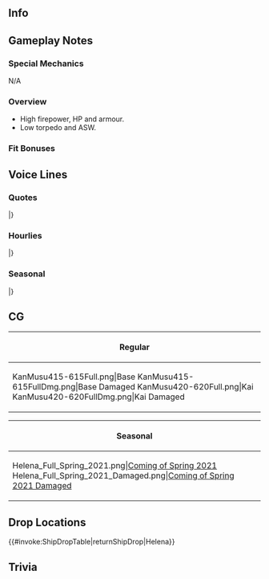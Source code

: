 ==Info==
{{KanmusuInfo|ID=415-615}}
{{KanmusuInfo|ID=420-620}}

==Gameplay Notes==
===Special Mechanics===
N/A

===Overview===
* High firepower, HP and armour.
* Low torpedo and ASW.

===Fit Bonuses===
{{:{{BASEPAGENAME}}/Equipment Bonuses}}
{{clear}}

==Voice Lines==
===Quotes===
{{ShipquoteHeader}}
{{ShipquoteKai
|scenario = Introduction
|origin =My name is Helena. St. Louis-class軽巡洋艦二番艦USS CL-50 Helena. よろしくね！
|translation =My name is Helena. I'm the 2nd of the St. Louis-class<ref>Sub-class of the Brooklyn-class light cruisers.</ref> light cruisers, USS Cl-50 Helena. Pleasure to work with you!
}}
{{ShipquoteKai|kai = true|scenario = Introduction
|origin =St. Louis-class軽巡洋艦二番艦USS CL-50 Helena, standby! 提督、今日もHelenaと、頑張って行きましょうね？
|translation =2nd of the St. Louis-class light cruisers, USS CL-50 Helena, on standby! Admiral, let's work hard together again today, okay?
}}
{{ShipquoteKai
|scenario = Library
|origin =USS CL-50 Helenaです。St. Louis-class軽巡二番艦として建造されました。真珠湾空襲を経験、エスペランス岬沖海戦、第三次ソロモン海戦、そしてクラ湾の夜戦で日本海軍の精鋭と激しく戦いました。
|translation =I'm USS CL-50 Helena. I was built as the 2nd of the St. Louis-class light cruisers. I experienced the air attack on Pearl Harbor, and fought fiercely with the best the Japanese Navy had to offer at the Battle of Cape Esperance, the Naval Battle of Guadalcanal, and the Battle of Kula Gulf. 
}}
{{ShipquoteKai
|scenario = Secretary 1
|origin =What can I do for you?
|translation =What can I do for you?
}}
{{ShipquoteKai
|scenario = Secretary 2
|origin =いいじゃない？Helenaと行きましょう？
|translation =Sure, why not? Shall we get going?
}}
{{ShipquoteKai
|scenario = Secretary 3
|origin =真珠湾でも、Waspの時もソロモンでも、本当好き勝手やってくれたわよね、あなたたち！まあ、夜の戦いは気を付けるようにするわ。今は味方同士、仲良くやりましょう！
|translation =Whether it be Pearl Harbor, that time with Wasp<ref>USS ''Wasp'' was sunk by ''I-19'''s infamous torpedo salvo while covering a landing convoy at Guadalcanal - ''Helena'' was with her and rescued the survivors.</ref>, or the Solomons, you all really did as you pleased, you know! Well, I'll be sure to play it safe during night battles<ref>All of Helena's major battles were chaotic night battles during the Guadalcanal campaign.</ref>. We're comrades-in-arms now, so let's get along!
}}
{{ShipquoteKai
|scenario = Idle
|origin =そうね。艦隊戦では、電子兵装が大事。何より、radarは大事よ。戦いの終わってから、気づいても遅いの！
|translation =That's right. In a fleet battle electronic equipment is crucial. Above all, radar is a must. Realizing that after the fighting is over is way too late<ref>''Helena'' was equipped with advanced SG Radar after repairing her damage at Pearl Harbor, but at Esperance and Guadalcanal/Third Battle of the Solomon Sea, the American commanders were inexperienced in their tactical usage, leading to chaos. These experiences led to the American invention of the CIC (Combat Information Center).</ref>!
}}
{{ShipquoteKai
|scenario = Secretary Married
|origin =一息入れたら？押してダメなら、引いてみろ、よ！はい、coffee! 無理は、ダメよ。
|translation =How about you take a break? If pushing doesn't work, try pulling! Here, coffee! Don't push yourself too hard.
}}
{{ShipquoteKai
|scenario = Wedding
|origin =提督？Helenaにご用ですか？えっ？これは？Really? へっ。よろこんで。ありがとう、提督。
|translation =Admiral? Did you need something from me? Eh? This is...? Really? Heh. With pleasure. Thanks, Admiral.
}}
{{ShipquoteKai
|scenario = Looking At Scores
|origin =情報は大事！不意打ちはごめんだもの！
|translation =Information is important! Don't want any surprises!<ref>This could be either a reference to the broken Japanese code or the efforts of Rear Admiral Norman Scott to integrate surface search radar and gunfire control before the battle of Cape Esperance</ref>
}}
{{ShipquoteKai
|scenario = Joining A Fleet
|origin =St. Louis-class USS Helena, 抜錨する！さぁ、出港よ！
|translation =St. Louis-class USS Helena, setting sail! Come, time to leave port!
}}
{{ShipquoteKai
|scenario = Equipment 1
|origin =Ok!
|translation =Ok!
}}
{{ShipquoteKai|kai = true|scenario = Equipment 1
|origin =あら、いいじゃない？Helenaはokよ。
|translation =My, isn't that nice? I'm OK with this.
}}
{{ShipquoteKai
|scenario = Equipment 2
|origin =Good!
|translation =Good!
}}
{{ShipquoteKai
|scenario = Equipment 3
|origin =That's good!
|translation =That's good!
}}
{{ShipquoteKai
|scenario = Supply
|origin =I appreciate your kindness.
|translation =I appreciate your kindness.
}}
{{ShipquoteKai
|scenario = Docking Minor
|origin =んっ、もう、 また修理、嫌んなっちゃう。
|translation =Nghhh, jeez, I don't want to go in for repairs again.
}}
{{ShipquoteKai
|scenario = Docking Major
|origin =結構重傷よ。今度あったら、ただじゃ置かないから！
|translation =That's a pretty serious wound. I won't let this slide if there's a next time!
}}
{{ShipquoteKai
|scenario = Construction
|origin =Complete!
|translation =Complete!
}}
{{ShipquoteKai
|scenario = Returning From Sortie
|origin =無事のご帰還よ。I want to be next!
|translation =The fleet has safely returned to port. I want to be next!
}}
{{ShipquoteKai
|scenario = Starting A Sortie
|origin =USS CL-50 Helena, 出撃よ。見てなさい。
|translation =USS CL-50 Helena, sortieing. Watch me!
}}
{{ShipquoteKai
|scenario = Battle Start
|origin =あれは…？警報！Enemy in sight! 戦闘配置、急いで！
|translation =Is that...? Sound the alert! Enemy in sight! To your battle stations, hurry!
}}
{{ShipquoteKai
|scenario = Attack
|origin =近づけるな！Fire!
|translation =Stay away from me! Fire!
}}
{{ShipquoteKai
|scenario = Air Battle/Daytime Spotting/Night Battle Attack
|origin =ちっ。すばしっこい。
|translation =Damn, they're quick.
}}
{{ShipquoteKai|kai = true|scenario = Air Battle/Daytime Spotting/Night Battle Attack
|origin =すばしっこいけど、逃がさないから！
|translation =They might be quick, but they can't run from me!
}}
{{ShipquoteKai
|scenario = Night Battle
|origin =夜…嫌な感じだけど、行く？
|translation =Night... I have a bad feeling about this, but shall we?
}}
{{ShipquoteKai|kai = true|scenario = Night Battle
|origin =夜…最大限気を付けて、行くしかないか！
|translation =Night... no choice but to proceed on high alert!
}}
{{ShipquoteKai
|scenario = MVP
|origin =Helenaが殊勲賞を？I really appreciate it! ありがたく、いただきますね。
|translation =I'm getting a Distinguished Service Medal?<ref> Helena's former commanding officer for the first months of the war, Robert Henry English was awarded a Distinguished Service Medal after he was killed in a plane crash in 1943. </ref> I really appreciate it! I'll gladly accept it.
}}
{{ShipquoteKai
|scenario = Minor Damage 1
|origin =にやぁぁ！何すんの！？
|translation =Ngaaah! What're you doing!?
}}
{{ShipquoteKai
|scenario = Minor Damage 2
|origin =Oh my god... 嫌だ、もう！
|translation =Oh my god... jeez!
}}
{{ShipquoteKai
|scenario = Major Damage
|origin =にやぁぁ！何ってこと、もう！
|translation =Ngaaaah! How could they, jeez!
}}
{{ShipquoteKai
|scenario = Sunk
|origin =Helena, ここまでですか？水が、冷たい。提督、また会いましょう。また、ね？
|translation =So this is the end of the line for me? The water's... cold. Admiral, let's meet again. Again, alright?
}}
|}
<references/>
{{clear}}

===Hourlies===
{{ShipquoteHeader|type = hourly}}
{{ShipquoteKai|kai = true
|scenario = 00:00
|origin =提督、今日の秘書艦はこのHelenaが担当します。さっ、いろいろと片付けていきますよ。
|translation =Admiral, I, Helena, will be serving as your secretary ship. Now then, I'll be getting all this organized.
}}
{{ShipquoteKai|kai = true
|scenario = 01:00
|origin =It's 1 o'clock now. この申請書は不備が多いわ。誰の？あっ、Atlanta. 却下！提督、いいですね？
|translation =It's 1 o'clock now. This application is full of errors. Whose is this? Ah, Atlanta's. Rejected! That's fine, right Admiral?
}}
{{ShipquoteKai|kai = true
|scenario = 02:00
|origin =It's 2 o'clock now. これはまた…South Dakotaか？んっ、彼女はもう！これも却…えっ？提督、いいんですか？そう？
|translation =It's 2 o'clock now. Not another one... South Dakota? Ugh, that girl! That's another rej- eh? Are you sure, Admiral? Fine!
}}
{{ShipquoteKai|kai = true
|scenario = 03:00
|origin =It's 3 o'clock now. この書類は…Mother Fletcher!? ま、まあ、いいことにしましょうか！A-Accept...
|translation =It's 3 o'clock now. This document's from... Mother Fletcher<ref>The only other American ship to come out of the Naval Battle of Guadalcanal relatively unscathed</ref>!? A-Alright, we'll treat this one as good! A-Accept...
}}
{{ShipquoteKai|kai = true
|scenario = 04:00
|origin =It's 4 o'clock now. 書類仕事してたら、もうこんな時間。提督、もうすぐ朝ですね。Coffeeで一息入れましょう。飲むでしょう？
|translation =It's 4 o'clock now. It got this late just dealing with documents. It's almost morning, Admiral. How about we take a coffee break? You do drink coffee, right?
}}
{{ShipquoteKai|kai = true
|scenario = 05:00
|origin =It's 5 o'clock now. Coffeeお代わり要る？了解、どうぞ。おっ！提督、見て。日が昇るわ。
|translation =It's 5 o'clock now. Do you need more coffee? Roger, here you go. Oh! Look, Admiral, the sun's rising!
}}
{{ShipquoteKai|kai = true
|scenario = 06:00
|origin =It's 6 o'clock now. All fleet, good morning! さぁ、朝よ！皆、今日も頑張っていきましょう！
|translation =It's 6 o'clock now. All fleet, good morning! The morning's here! Another hard day's work, everyone!
}}
{{ShipquoteKai|kai = true
|scenario = 07:00
|origin =It's 7 o'clock now. Helenaのmorning plateをどうぞ。卵料理はscrambled baconでいいわね？ Ketchupはそこよ。
|translation =It's 7 o'clock now. Please enjoy my Helena morning plate. Do you mind scrambled eggs with bacon? The ketchup is over there.
}}
{{ShipquoteKai|kai = true
|scenario = 08:00
|origin =It's 8 o'cl- あら、Wasp! Wasp, good morning! 元気そうね。ん、いいけど、海の下には気をつるのよ。聞いてる？
|translation =It's 8 o'cl- oh, it's Wasp! Wasp, good morning! You seem well. Uh, okay, but we need to watch below the surface. Are you listening to me?
}}
{{ShipquoteKai|kai = true
|scenario = 09:00
|origin =It's 9 o'clock now. 抜錨よ！Weigh anchor! 提督、さっ、海に出ましょう！
|translation =It's 9 o'clock now. Set sail! Weigh anchor! Come, Admiral, let's head out to sea!
}}
{{ShipquoteKai|kai = true
|scenario = 10:00
|origin =It's 10 o'clock now. 目指すは… おっ、Solomon? Helenaは、Solomon諸島の海には本当に縁があるわ。
嫌になるぐらいよ、本当にね。
|translation =It's 10 o'clock now. Our destination is... oh, the Solomons? My fate is really tied up with the Solomon Sea. To an uncomfortable degree, seriously.
}}
{{ShipquoteKai|kai = true
|scenario = 11:00
|origin =It's 11 o'clock now. Radarの調子は…うん、いいみたいね、感度良好。これを使いこなして、生き延びないと、本当にね。
|translation =It's 11 o'clock now. The status of the RADAR is... Hmm, all green, receiving loud and clear. I really need to master it to survive.
}}
{{ShipquoteKai|kai = true
|scenario = 12:00
|origin =It is noon. さぁ、lunchにしましょう。Lunch plate持ってくるわね。はっ？食欲ないの？ダメよ、ちゃんと食べないと。
|translation =It is noon. Alright, let's do lunch. I'll go get the lunch plate. Huh? You're not hungry? Doesn't matter, you have to eat properly.
}}
{{ShipquoteKai|kai = true
|scenario = 13:00
|origin =It's 1 o'clock now. はい、熱いcoffee。Milkとsugarもたっぷり入れておいたわ. これで元気出しって。
|translation =It's 1 o'clock now. Here, hot coffee. I've added plenty of milk and sugar. This will pick you right up.
}}
{{ShipquoteKai|kai = true
|scenario = 14:00
|origin =It's 2 o'cl- はっ、うん、Wasp, また会ったはね。本当、潜水艦には気を付けてよ。ってほら、ソナーに感！Be careful!
|translation =It's 2 o'cl- hah, yeah. We'll meet again later, Wasp. Seriously, you need to watch out for submarines. Ah, a sonar signature! Be careful!
}}
{{ShipquoteKai|kai = true
|scenario = 15:00
|origin =It's 3 o'clock now. はぁ、よかった。伊号submarineよ！そう、今は友軍よ。大丈夫。はっ。伊号one nine, すごい船よね。
|translation =It's 3 o'clock now. Whew, that was close. It's an "I-gou" submarine! Yeah, they're friendlies now. It's fine. Hahh... "I-gou One Nine" is quite a boat.
}}
{{ShipquoteKai|kai = true
|scenario = 16:00
|origin =It's 4 o'clock now. あら、衣笠、久しぶりね。あの時が酷かったわね？あなたはクールだったわ。流石ね。今はfriend fleet, 光栄だわ。一緒に頑張りましょう！
|translation =It's 4 o'clock now. Oh my, Kinugasa, it's been a long time. You were really cool back then.<ref>''Kinugasa'' and ''Helena'' were at Cape Esperance; both did serious damage without hurting the other.</ref> I expect nothing less. I'm honored to be part of your fleet now. Let's do our best together!
}}
{{ShipquoteKai|kai = true
|scenario = 17:00
|origin =It's 5 o'clock now. はぁ、提督、みて！Sunset! 奇麗ね、ここでも。ふん。見とれちゃった。さっ、母港に戻りましょう！
|translation =It's 5 o'clock now. Hahh, look, Admiral! The sunset! It's beautiful, even here. Heh, got caught up in it. Right, let's head back to base!
}}
{{ShipquoteKai|kai = true
|scenario = 18:00
|origin =It's 6 o'clock now. Dinnerはどうしようか？Helena特製の、steak plateでいい？焼き方は…medium? Ok!
|translation =It's 6 o'clock now. What should we do for dinner? What about my special steak dish? You want it done... medium? Ok!
}}
{{ShipquoteKai|kai = true
|scenario = 19:00
|origin =It's 7 o'clock now. さっ、Helena特製のbeef steak plate召し上がれ！飲み物はbeer? うん。Ok!
|translation =It's 7 o'clock now. Now, please enjoy my special beef steak dish! What would you like to drink, beer? Yeah, ok!
}}
{{ShipquoteKai|kai = true
|scenario = 20:00
|origin =It's 8 o'clock now. 提督、volumeは足りた？Dessertは、たっぷりのvanilla ice! Chocolateかける？おっ、coffeeを? はっ、アボカド風か？やる！ふん。私もそうしよう！
|translation =It's 8 o'clock now. Admiral, was that enough for dinner? The dessert will be heaps of vanilla ice cream! Do you want chocolate on yours? Oh, coffee...? Hah, affogato style? Alright! Heh, I'll do that too.<ref>[https://en.wikipedia.org/wiki/Affogato Affogato] is Italian for "drowned". It's a desert where you mix coffee with vanilla ice cream. Sometimes, liquueur is added.</ref>
}}
{{ShipquoteKai|kai = true
|scenario = 21:00
|origin =It's 9- ん？誰？あなた、SoDak!? 霧島？ここにはいないわ。探してるの？
|translation =It's 9- hm? Who is it? Is that, SoDak!? Kirishima? She's not here. Are you looking for her?
}}
{{ShipquoteKai|kai = true
|scenario = 22:00
|origin =It's 10 o'clock now. はぁ！やっと静かにな…で、もう、今度は誰！うぇ、Japanese destroyers! あぁ、もう！部屋、違うでしょう！
|translation =It's 10 o'clock now. Whew! Finally some peace and qu- okay, jeez, who is it this time! Ugh, Japanese destroyers<ref>Probably looking for Atlanta, although ''Helena'' had her fair share of run-ins with Japanese destroyers.</ref>! Arghhhhh, jeez! You've got. The wrong. Room!
}}
{{ShipquoteKai|kai = true
|scenario = 23:00
|origin =It's 11 o'clock now. やっと、静かになった！ふん。提督、今日はお疲れさま。少しだけ眠りましょう、明日に備えて。Good night.
|translation =It's 11 o'clock now. It's finally quiet! Whew. Good work today, Admiral. Let's get some sleep for tomorrow. Good night.
}}
|}
<references/>
{{clear}}

===Seasonal===
{{SeasonalHeaderOld}}
{{SeasonalQuote
|scenario = [[Seasonal/Christmas_2020|Christmas 2020]]
|origin = Merry Christmas! 提督、楽しみましょう。今日は、飲んじゃいましょう？
|translation =	Merry Christmas! Admiral, let's have some fun. Shall we drink today?
|audio = Helena_Christmas_2020_Secretary_1.mp3
|notes = 
}}
{{SeasonalQuote
|scenario = [[Seasonal/Setsubun_2021|Setsubun 2021]]
|origin = セツブンな…そして、来ると思ったわJapanese destroyers。さあ、返り討ちよ！
|translation =	It's setsubun... and you came just like I expected, you Japanese destroyers. Now, it's payback time!
|audio = Helena_Setsubun_2021_Secretary_1.mp3
|notes = 
}}
{{SeasonalQuote
|scenario = [[Seasonal/Valentine's_Day_2021|Valentine's Day 2021]]
|origin = Chocolate? Why? だれに？うふふふぅ、うそよ。はい、良いしてあるわ。ここのcultureなんでしょう？
|translation = Chocolate? Why? For who? Ufufufu, just kidding. Here, I got some for you. That's the tradition here, right?
|audio = Helena_Valentines_2021_Secretary_1.mp3
|notes = 
}}
{{SeasonalQuote
|scenario = [[Seasonal/White_Day_2021|White Day2021]]
|origin =お返し？あぁ、チョコレートの？ここの不思議なcultureね。でも、嫌いじゃないわ。…Thanks。 
|translation =	A return gift? Ah, for the chocolates? Yet another odd custom here. But, I don't dislike it... Thanks. 
|audio = Helena_White_Day_2021_Secretary_1.mp3
|notes =
}}
{{SeasonalQuote
|scenario = [[Seasonal/Coming_of_Spring_2021|Coming of Spring 2021]]
|origin =USS fleetで、日本式「オハナミ」を試してみるの？あはぁ、いいんじゃない。HelenaはOKよ。 
|translation =	You want to try having a Japanese "cherry blossom viewing" outing with the US fleet? Aha, that sounds nice. I'm fine with that. 
|audio = Helena_Spring_2021_Secretary_1.mp3
|notes =
}}
{{SeasonalQuote
|scenario = [[Seasonal/Eighth_Anniversary|8th Anniversary]]
|origin = Congratulations, fleet 8th Anniversary.提督、おめでとう。Helenaもお祝いします。
|translation =	Congratulations on the fleet's 8th Anniversary. Admiral, Congratulations. I'll celebrate too.
|audio = Helena_8th Anniversary_Secretary_1.mp3
|notes = 
}}
{{SeasonalQuote
|scenario = [[Seasonal/Rainy_Season_2021|Rainy Season 2021]]
|origin = 日本の「ツーユー」ね？聞いてるわ。Dollを作って、吊るすんでしょう？軽くオカルトね。あぁ、やらないわよ。 
|translation =	This is Japan's "to you" right? I've heard about it. You make dolls and hang them up, right? It's kinda occultish. Ah, I'm not doing it. 
|audio = Helena_Rainy Season 2021_Secretary_1.mp3
|notes = 
}}
{{SeasonalQuote
|scenario = [[Seasonal/Summer_2021|Summer 2021]]
|origin = 日本の夏も暑いわね。これ、夏本番になったら、エアコン全開でもきついんじゃない？どうしましょう？
|translation =	Japanese summers are hot too. Isn't it going to be rough when summer is in full swing even with the aircon at full power? What'll I do?
|audio = Helena Summer 2021 Secretary 1.mp3
|notes =
}}
|}<references/>

{{clear}}

==CG==
{| class="mw-collapsible mw-collapsed wikitable" style="width: 100%;"
!Regular
|-
|<gallery>
KanMusu415-615Full.png|Base
KanMusu415-615FullDmg.png|Base Damaged
KanMusu420-620Full.png|Kai
KanMusu420-620FullDmg.png|Kai Damaged
</gallery>
|}

{| class="mw-collapsible mw-collapsed wikitable" style="width: 100%;"
!Seasonal
|-
|<gallery>
Helena_Full_Spring_2021.png|[[Seasonal/Coming_of_Spring_2021|Coming of Spring 2021]]
Helena_Full_Spring_2021_Damaged.png|[[Seasonal/Coming_of_Spring_2021|Coming of Spring 2021 Damaged]]
</gallery>
|}

==Drop Locations==
{{#invoke:ShipDropTable|returnShipDrop|Helena}}

==Trivia==

{{Shiplist}}